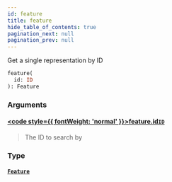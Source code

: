 ```yaml
---
id: feature
title: feature
hide_table_of_contents: true
pagination_next: null
pagination_prev: null
---
```








Get a single representation by ID

```graphql
feature(
  id: ID
): Feature
```


### Arguments

#### [<code style={{ fontWeight: 'normal' }}>feature.<b>id</b></code>](#)<Bullet />[`ID`](/docs/schemas/mikro/scalars/id) <Badge class="secondary" text="scalar"/>
> The ID to search by
> 

### Type

#### [`Feature`](/docs/schemas/mikro/objects/feature) <Badge class="secondary" text="object"/>
> 
> 





